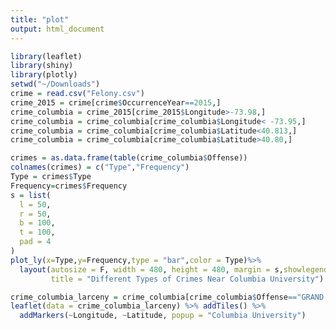 ```yaml
---
title: "plot"
output: html_document
---
```




```r
library(leaflet)
library(shiny)
library(plotly)
setwd("~/Downloads")
crime = read.csv("Felony.csv")
crime_2015 = crime[crime$OccurrenceYear==2015,]
crime_columbia = crime_2015[crime_2015$Longitude>-73.98,]
crime_columbia = crime_columbia[crime_columbia$Longitude< -73.95,]
crime_columbia = crime_columbia[crime_columbia$Latitude<40.813,]
crime_columbia = crime_columbia[crime_columbia$Latitude>40.80,]

crimes = as.data.frame(table(crime_columbia$Offense))
colnames(crimes) = c("Type","Frequency")
Type = crimes$Type
Frequency=crimes$Frequency
s = list(
  l = 50,
  r = 50,
  b = 100,
  t = 100,
  pad = 4
)
plot_ly(x=Type,y=Frequency,type = "bar",color = Type)%>%
  layout(autosize = F, width = 480, height = 480, margin = s,showlegend = FALSE,
         title = "Different Types of Crimes Near Columbia University")

crime_columbia_larceny = crime_columbia[crime_columbia$Offense=="GRAND LARCENY",]
leaflet(data = crime_columbia_larceny) %>% addTiles() %>%
  addMarkers(~Longitude, ~Latitude, popup = "Columbia University")




```



